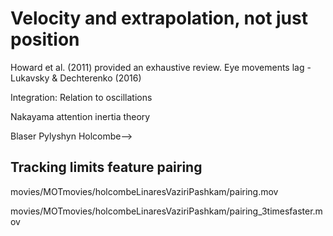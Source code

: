 # Velocity and extrapolation, not just position


Howard et al. (2011) provided an exhaustive review.  Eye movements lag -  Lukavsky & Dechterenko (2016)

Integration: 
Relation to oscillations

Nakayama attention inertia theory

Blaser Pylyshyn Holcombe-->


<!-- cups and balls? -->

## Tracking limits feature pairing 

movies/MOTmovies/holcombeLinaresVaziriPashkam/pairing.mov

movies/MOTmovies/holcombeLinaresVaziriPashkam/pairing_3timesfaster.mov
